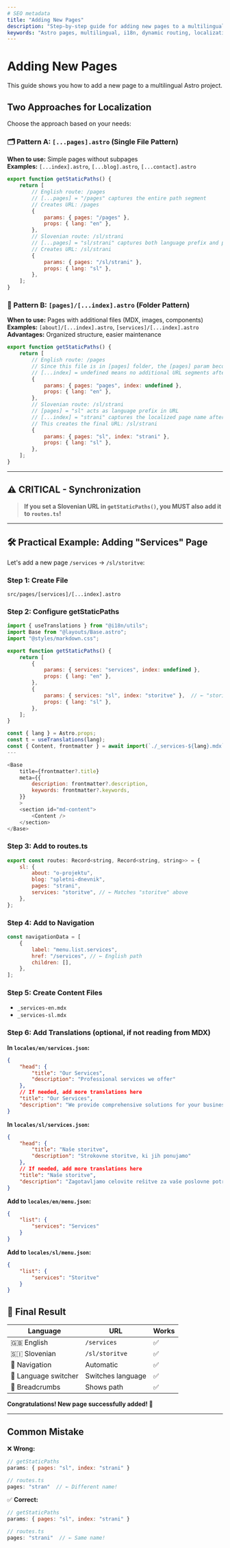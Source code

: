 ```yaml
---
# SEO metadata
title: "Adding New Pages"
description: "Step-by-step guide for adding new pages to a multilingual Astro project. Learn dynamic routing, URL localization, routes.ts synchronization, and practical examples."
keywords: "Astro pages, multilingual, i18n, dynamic routing, localization, getStaticPaths, routes, Slovenian, English, MDX"
---
```


# Adding New Pages

This guide shows you how to add a new page to a multilingual Astro project.

## Two Approaches for Localization

Choose the approach based on your needs:

### 🗂️ Pattern A: `[...pages].astro` (Single File Pattern)

**When to use:** Simple pages without subpages  
**Examples:** `[...index].astro`, `[...blog].astro`, `[...contact].astro`

```javascript
export function getStaticPaths() {
    return [
        // English route: /pages
        // [...pages] = "/pages" captures the entire path segment
        // Creates URL: /pages
        {
            params: { pages: "/pages" },
            props: { lang: "en" },
        },
        // Slovenian route: /sl/strani
        // [...pages] = "sl/strani" captures both language prefix and path
        // Creates URL: /sl/strani
        {
            params: { pages: "/sl/strani" },
            props: { lang: "sl" },
        },
    ];
}
```

### 📁 Pattern B: `[pages]/[...index].astro` (Folder Pattern)

**When to use:** Pages with additional files (MDX, images, components)
**Examples:** `[about]/[...index].astro`, `[services]/[...index].astro`
**Advantages:** Organized structure, easier maintenance

```javascript
export function getStaticPaths() {
    return [
        // English route: /pages
        // Since this file is in [pages] folder, the [pages] param becomes "pages"
        // [...index] = undefined means no additional URL segments after /pages
        {
            params: { pages: "pages", index: undefined },
            props: { lang: "en" },
        },
        // Slovenian route: /sl/strani
        // [pages] = "sl" acts as language prefix in URL
        // [...index] = "strani" captures the localized page name after /sl/
        // This creates the final URL: /sl/strani
        {
            params: { pages: "sl", index: "strani" },
            props: { lang: "sl" },
        },
    ];
}
```

---

## ⚠️ CRITICAL - Synchronization

> **If you set a Slovenian URL in `getStaticPaths()`, you MUST also add it to `routes.ts`!**

---

## 🛠️ Practical Example: Adding "Services" Page

Let's add a new page `/services` → `/sl/storitve`:

### Step 1: Create File

`src/pages/[services]/[...index].astro`

### Step 2: Configure getStaticPaths

```javascript
import { useTranslations } from "@i18n/utils";
import Base from "@layouts/Base.astro";
import "@styles/markdown.css";

export function getStaticPaths() {
    return [
        {
            params: { services: "services", index: undefined },
            props: { lang: "en" },
        },
        {
            params: { services: "sl", index: "storitve" },  // ← "storitve"
            props: { lang: "sl" },
        },
    ];
}

const { lang } = Astro.props;
const t = useTranslations(lang);
const { Content, frontmatter } = await import(`./_services-${lang}.mdx`);
---

<Base
    title={frontmatter?.title}
    meta={{
        description: frontmatter?.description,
        keywords: frontmatter?.keywords,
    }}
    >
    <section id="md-content">
        <Content />
    </section>
</Base>
```

### Step 3: Add to routes.ts

```javascript
export const routes: Record<string, Record<string, string>> = {
    sl: {
        about: "o-projektu",
        blog: "spletni-dnevnik",
        pages: "strani",
        services: "storitve", // ← Matches "storitve" above
    },
};
```

### Step 4: Add to Navigation

```javascript
const navigationData = [
    {
        label: "menu.list.services",
        href: "/services", // ← English path
        children: [],
    },
];
```

### Step 5: Create Content Files

-   `_services-en.mdx`
-   `_services-sl.mdx`

### Step 6: Add Translations (optional, if not reading from MDX)

**In `locales/en/services.json`:**

```json
{
    "head": {
        "title": "Our Services",
        "description": "Professional services we offer"
    },
    // If needed, add more translations here
    "title": "Our Services",
    "description": "We provide comprehensive solutions for your business needs."
}
```

**In `locales/sl/services.json`:**

```json
{
    "head": {
        "title": "Naše storitve",
        "description": "Strokovne storitve, ki jih ponujamo"
    },
    // If needed, add more translations here
    "title": "Naše storitve",
    "description": "Zagotavljamo celovite rešitve za vaše poslovne potrebe."
}
```

**Add to `locales/en/menu.json`:**

```json
{
    "list": {
        "services": "Services"
    }
}
```

**Add to `locales/sl/menu.json`:**

```json
{
    "list": {
        "services": "Storitve"
    }
}
```

## 🎯 Final Result

| Language             | URL               | Works |
| -------------------- | ----------------- | ----- |
| 🇬🇧 English           | `/services`       | ✅    |
| 🇸🇮 Slovenian         | `/sl/storitve`    | ✅    |
| 🧭 Navigation        | Automatic         | ✅    |
| 🔄 Language switcher | Switches language | ✅    |
| 🍞 Breadcrumbs       | Shows path        | ✅    |

**Congratulations! New page successfully added! 🎉**

---

## Common Mistake

❌ **Wrong:**

```javascript
// getStaticPaths
params: { pages: "sl", index: "strani" }

// routes.ts
pages: "stran"  // ← Different name!
```

✅ **Correct:**

```javascript
// getStaticPaths
params: { pages: "sl", index: "strani" }

// routes.ts
pages: "strani"  // ← Same name!
```
